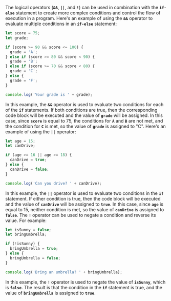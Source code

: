 The logical operators (**`&&`**, **`||`**, and **`!`**) can be used in combination with the **`if-else`** statement to create more complex conditions and control the flow of execution in a program.
Here's an example of using the **`&&`** operator to evaluate multiple conditions in an **`if-else`** statement:

```jsx
let score = 75;
let grade;

if (score >= 90 && score <= 100) {
  grade = 'A';
} else if (score >= 80 && score < 90) {
  grade = 'B';
} else if (score >= 70 && score < 80) {
  grade = 'C';
} else {
  grade = 'F';
}

console.log('Your grade is ' + grade);
```

In this example, the **`&&`** operator is used to evaluate two conditions for each of the **`if`** statements. If both conditions are true, then the corresponding code block will be executed and the value of **`grade`** will be assigned. In this case, since **`score`** is equal to 75, the conditions for **`A`** and **`B`** are not met, and the condition for **`C`** is met, so the value of **`grade`** is assigned to "C".
Here's an example of using the **`||`** operator:

```jsx
let age = 15;
let canDrive;

if (age >= 16 || age >= 18) {
  canDrive = true;
} else {
  canDrive = false;
}

console.log('Can you drive? ' + canDrive);
```

In this example, the **`||`** operator is used to evaluate two conditions in the **`if`** statement. If either condition is true, then the code block will be executed and the value of **`canDrive`** will be assigned to **`true`**. In this case, since **`age`** is equal to 15, neither condition is met, so the value of **`canDrive`** is assigned to **`false`**.
The **`!`** operator can be used to negate a condition and reverse its value. For example:

```jsx
let isSunny = false;
let bringUmbrella;

if (!isSunny) {
  bringUmbrella = true;
} else {
  bringUmbrella = false;
}

console.log('Bring an umbrella? ' + bringUmbrella);
```

In this example, the **`!`** operator is used to negate the value of **`isSunny`**, which is **`false`**. The result is that the condition in the **`if`** statement is true, and the value of **`bringUmbrella`** is assigned to **`true`**.
